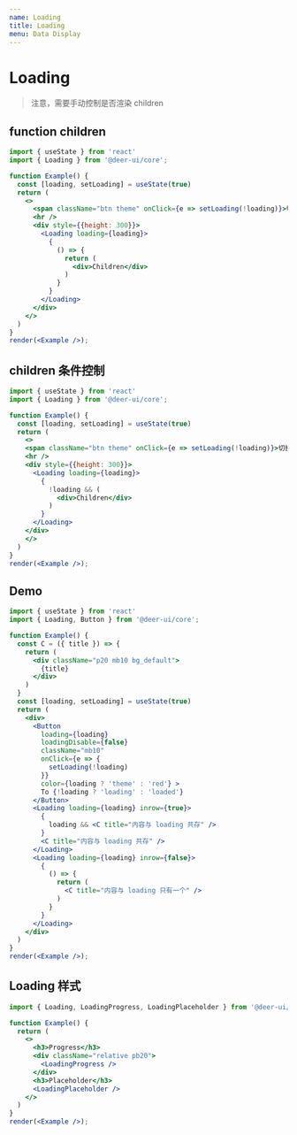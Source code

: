 ```yaml
---
name: Loading
title: Loading
menu: Data Display
---
```


# Loading

> 注意，需要手动控制是否渲染 children

## function children

```jsx live noInline
import { useState } from 'react'
import { Loading } from '@deer-ui/core';

function Example() {
  const [loading, setLoading] = useState(true)
  return (
    <>
      <span className="btn theme" onClick={e => setLoading(!loading)}>切换状态</span>
      <hr />
      <div style={{height: 300}}>
        <Loading loading={loading}>
          {
            () => {
              return (
                <div>Children</div>
              )
            }
          }
        </Loading>
      </div>
    </>
  )
}
render(<Example />);
```

## children 条件控制

```jsx live noInline
import { useState } from 'react'
import { Loading } from '@deer-ui/core';

function Example() {
  const [loading, setLoading] = useState(true)
  return (
    <>
    <span className="btn theme" onClick={e => setLoading(!loading)}>切换状态</span>
    <hr />
    <div style={{height: 300}}>
      <Loading loading={loading}>
        {
          !loading && (
            <div>Children</div>
          )
        }
      </Loading>
    </div>
    </>
  )
}
render(<Example />);
```

## Demo

```jsx live noInline
import { useState } from 'react'
import { Loading, Button } from '@deer-ui/core';

function Example() {
  const C = ({ title }) => {
    return (
      <div className="p20 mb10 bg_default">
        {title}
      </div>
    )
  }
  const [loading, setLoading] = useState(true)
  return (
    <div>
      <Button
        loading={loading}
        loadingDisable={false}
        className="mb10"
        onClick={e => {
          setLoading(!loading)
        }}
        color={loading ? 'theme' : 'red'} >
        To {!loading ? 'loading' : 'loaded'}
      </Button>
      <Loading loading={loading} inrow={true}>
        {
          loading && <C title="内容与 loading 共存" />
        }
        <C title="内容与 loading 共存" />
      </Loading>
      <Loading loading={loading} inrow={false}>
        {
          () => {
            return (
              <C title="内容与 loading 只有一个" />
            )
          }
        }
      </Loading>
    </div>
  )
}
render(<Example />);
```

## Loading 样式

```jsx live noInline
import { Loading, LoadingProgress, LoadingPlaceholder } from '@deer-ui/core';

function Example() {
  return (
    <>
      <h3>Progress</h3>
      <div className="relative pb20">
        <LoadingProgress />
      </div>
      <h3>Placeholder</h3>
      <LoadingPlaceholder />
    </>
  )
}
render(<Example />);
```
